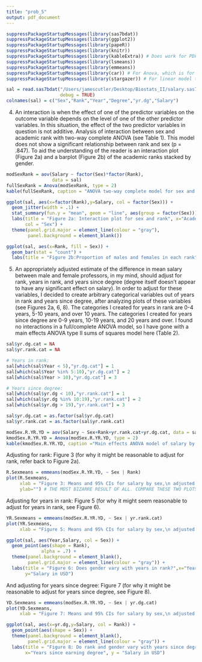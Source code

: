 ```yaml
---
title: "prob_5"
output: pdf_document
---
```


```r
suppressPackageStartupMessages(library(sas7bdat))
suppressPackageStartupMessages(library(ggplot2))
suppressPackageStartupMessages(library(papeR))
suppressPackageStartupMessages(library(knitr))
suppressPackageStartupMessages(library(kableExtra)) # Does work for PDF
suppressPackageStartupMessages(library(lsmeans))
suppressPackageStartupMessages(library(emmeans))
suppressPackageStartupMessages(library(car)) # For Anova, which is for kable input
suppressPackageStartupMessages(library(stargazer)) # For linear model tables
```

```r
sal = read.sas7bdat("/Users/jamescutler/Desktop/Biostats_II/salary.sas7bdat",
                    debug = TRUE)
colnames(sal) = c("Sex","Rank","Year","Degree","yr.dg","Salary")
```

4. An interaction is when the effect of one of the predictor variables on the outcome variable depends on the level of one of the other predictor variables. In this situation, the effect of the two predictor variables in question is not additive. 
Analysis of interaction between sex and academic rank with two-way complete ANOVA (see Table 1). This model does not show a significant relationship between rank and sex (p = .847). To aid the understanding of the reader is an interaction plot (Figure 2a) and a barplot (Figure 2b) of the academic ranks stacked by gender.

```r
modSexRank = aov(Salary ~ factor(Sex)*factor(Rank),
                 data = sal)
fullSexRank = Anova(modSexRank, type = 2)
kable(fullSexRank, caption = "ANOVA two-way complete model for sex and rank")
```

```r
ggplot(sal, aes(x=factor(Rank),y=Salary, col = factor(Sex))) +
  geom_jitter(width = .1) +
  stat_summary(fun.y = "mean", geom = "line", aes(group = factor(Sex))) +
  labs(title = "Figure 2a: Interaction plot for sex and rank", x="Academic Rank",y="Salary in USD",
       col = "Sex") +
  theme(panel.grid.major = element_line(colour = "gray"),
        panel.background = element_blank())
```

```r
ggplot(sal, aes(x=Rank, fill = Sex)) +
  geom_bar(stat = "count") +
  labs(title = "Figure 2b:Proportion of males and females in each rank")
```


5. An appropriately adjusted estimate of the difference in mean salary between male and female professors, in my mind, should adjust for rank, years in rank, and years since degree (degree itself doesn't appear to have any significant effect on salary). In order to adjust for these variables, I decided to create arbitrary categorical variables out of years in rank and years since degree, after analyzing plots of these variables (see Figures 2a, 6, 8). The categories I created for years in rank are 0-4 years, 5-10 years, and over 10 years. The categories I created for years since degree are 0-9 years, 10-19 years, and 20 years and over. I found no interactions in a full/complete ANOVA model, so I have gone with a main effects ANOVA type II sums of squares model here (Table 2).

```r
sal$yr.dg.cat = NA
sal$yr.rank.cat = NA

# Years in rank:
sal[which(sal$Year < 5),"yr.dg.cat"] = 1
sal[which(sal$Year %in% 5:10),"yr.dg.cat"] = 2
sal[which(sal$Year > 10),"yr.dg.cat"] = 3

# Years since degree:
sal[which(sal$yr.dg < 10),"yr.rank.cat"] = 1
sal[which(sal$yr.dg %in% 10:19),"yr.rank.cat"] = 2
sal[which(sal$yr.dg > 19),"yr.rank.cat"] = 3

sal$yr.dg.cat = as.factor(sal$yr.dg.cat)
sal$yr.rank.cat = as.factor(sal$yr.rank.cat)

modSex.R.YR.YD = aov(Salary ~ Sex+Rank+yr.rank.cat+yr.dg.cat, data = sal)
kmodSex.R.YR.YD = Anova(modSex.R.YR.YD, type = 2)
kable(kmodSex.R.YR.YD, caption ="Main effects ANOVA model of salary by three variables:\n rank, years in rank, and years since degree")
```


Adjusting for rank: Figure 3 (for why it might be reasonable to adjust for rank, refer back to Figure 2a).

```r
R.Sexmeans = emmeans(modSex.R.YR.YD, ~ Sex | Rank)
plot(R.Sexmeans,
     xlab = "Figure 3: Means and 95% CIs for salary by sex,\n adjusted for rank ",
     ylab="") # THE MOST BIZARRE RESULT OF ALL. COMPARE THESE TWO PLOTS AND YOU'LL SEE THE EMMEANS ACTUALLY THINKS THE MALE MEANS ARE EVER SO SLIGHTLY ***LOWER***, BUT THAT CAN'T BE TRUE.
```


Adjusting for years in rank: Figure 5 (for why it might seem reasonable to adjust for years in rank, see Figure 6).

```r
YR.Sexmeans = emmeans(modSex.R.YR.YD, ~ Sex | yr.rank.cat)
plot(YR.Sexmeans,
     xlab = "Figure 5: Means and 95% CIs for salary by sex,\n adjusted for years in rank", ylab = "")
```

```r
ggplot(sal, aes(Year,Salary, col = Sex)) +
  geom_point(aes(shape = Rank),
             alpha = .7) +
  theme(panel.background = element_blank(),
        panel.grid.major = element_line(colour = "gray")) +
  labs(title = "Figure 6: Does gender vary with years in rank?",x="Years in current rank",
       y="Salary in USD")
```


And adjusting for years since degree: Figure 7 (for why it might be reasonable to adjust for years since degree, see Figure 8).

```r
YD.Sexmeans = emmeans(modSex.R.YR.YD, ~ Sex | yr.dg.cat)
plot(YD.Sexmeans,
     xlab = "Figure 7: Means and 95% CIs for salary by sex,\n adjusted for years since degree", ylab = "")
```

```r
ggplot(sal, aes(x=yr.dg,y=Salary, col = Rank)) +
  geom_point(aes(shape = Sex)) +
  theme(panel.background = element_blank(),
        panel.grid.major = element_line(colour = "gray")) +
  labs(title = "Figure 8: Do rank and gender vary with years since degree?",
       x="Years since earning degree", y = "Salary in USD")
```

